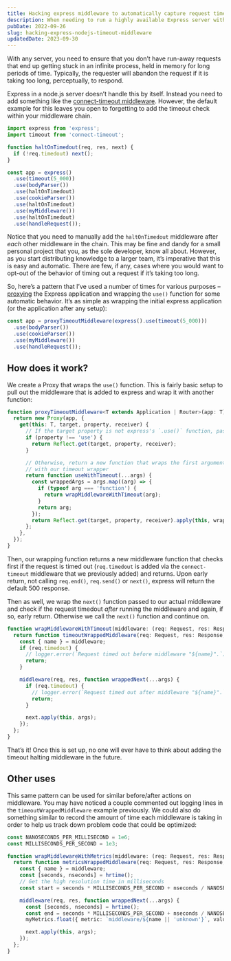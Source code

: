 ```yaml
---
title: Hacking express middleware to automatically capture request timeouts
description: When needing to run a highly available Express server with Node.js and a lot of middleware, it’s important to ensure that you don’t have any runaway processes blocking other requests. In this post, I share an easy wrapper for Express applications to always ensure every middleware is captured in a timeout loop.
pubDate: 2022-09-26
slug: hacking-express-nodejs-timeout-middleware
updatedDate: 2023-09-30
---
```


With any server, you need to ensure that you don’t have run-away requests that end up getting stuck in an infinite process, held in memory for long periods of time. Typically, the requester will abandon the request if it is taking too long, perceptually, to respond.

Express in a node.js server doesn’t handle this by itself. Instead you need to add something like the [connect-timeout middleware](https://expressjs.com/en/resources/middleware/timeout.html). However, the default example for this leaves you open to forgetting to add the timeout check within your middleware chain.

```ts title="server/server.ts"
import express from 'express';
import timeout from 'connect-timeout';

function haltOnTimedout(req, res, next) {
  if (!req.timedout) next();
}

const app = express()
  .use(timeout(5_000))
  .use(bodyParser())
  .use(haltOnTimedout)
  .use(cookieParser())
  .use(haltOnTimedout)
  .use(myMiddleware())
  .use(haltOnTimedout)
  .use(handleRequest());
```

Notice that you need to manually add the `haltOnTimedout` middleware after _each_ other middleware in the chain. This may be fine and dandy for a small personal project that you, as the sole developer, know all about. However, as you start distributing knowledge to a larger team, it’s imperative that this is easy and automatic. There are few, if any, cases where you would want to opt-out of the behavior of timing out a request if it’s taking too long.

So, here’s a pattern that I’ve used a number of times for various purposes – [proxying](https://developer.mozilla.org/en-US/docs/Web/JavaScript/Reference/Global_Objects/Proxy) the Express application and wrapping the `use()` function for some automatic behavior. It’s as simple as wrapping the initial express application (or the application after any setup):

```ts title="server/server.ts"
const app = proxyTimeoutMiddleware(express().use(timeout(5_000)))
  .use(bodyParser())
  .use(cookieParser())
  .use(myMiddleware())
  .use(handleRequest());
```

## How does it work?

We create a Proxy that wraps the `use()` function. This is fairly basic setup to pull out the middleware that is added to express and wrap it with another function:

```ts title="server/middleware/timeout.ts"
function proxyTimeoutMiddleware<T extends Application | Router>(app: T) {
  return new Proxy(app, {
    get(this: T, target, property, receiver) {
      // If the target property is not express's `.use()` function, pass through to the default behavior
      if (property !== 'use') {
        return Reflect.get(target, property, receiver);
      }

      // Otherwise, return a new function that wraps the first argument, given that it is a function
      // with our timeout wrapper
      return function useWithTimeout(...args) {
        const wrappedArgs = args.map((arg) => {
          if (typeof arg === 'function') {
            return wrapMiddlewareWithTimeout(arg);
          }
          return arg;
        });
        return Reflect.get(target, property, receiver).apply(this, wrappedArgs);
      };
    },
  });
}
```

Then, our wrapping function returns a new middleware function that checks first if the request is timed out (`req.timedout` is added via the `connect-timeout` middleware that we previously added) and returns. Upon early return, not calling `req.end()`, `req.send()` or `next()`, express will return the default 500 response.

Then as well, we wrap the `next()` function passed to our actual middleware and check if the request timedout _after_ running the middleware and again, if so, early return. Otherwise we call the `next()` function and continue on.

```ts title="server/middleware/timeout.ts"
function wrapMiddlewareWithTimeout(middleware: (req: Request, res: Response, next: NextFunction) => void) {
  return function timeoutWrappedMiddleware(req: Request, res: Response, next: NextFunction) {
    const { name } = middleware;
    if (req.timedout) {
      // logger.error(`Request timed out before middleware "${name}".`);
      return;
    }

    middleware(req, res, function wrappedNext(...args) {
      if (req.timedout) {
        // logger.error(`Request timed out after middleware "${name}".`);
        return;
      }

      next.apply(this, args);
    });
  };
}
```

That’s it! Once this is set up, no one will ever have to think about adding the timeout halting middleware in the future.

## Other uses

This same pattern can be used for similar before/after actions on middleware. You may have noticed a couple commented out logging lines in the `timeoutWrappedMiddleware` example previously. We could also do something similar to record the amount of time each middleware is taking in order to help us track down problem code that could be optimized:

```ts title="server/middleware/metrics.ts"
const NANOSECONDS_PER_MILLISECOND = 1e6;
const MILLISECONDS_PER_SECOND = 1e3;

function wrapMiddlewareWithMetrics(middleware: (req: Request, res: Response, next: NextFunction) => void) {
  return function metricsWrappedMiddleware(req: Request, res: Response, next: NextFunction) {
    const { name } = middleware;
    const [seconds, nseconds] = hrtime();
    // Get the high resolution time in milliseconds
    const start = seconds * MILLISECONDS_PER_SECOND + nseconds / NANOSECONDS_PER_MILLISECOND;

    middleware(req, res, function wrappedNext(...args) {
      const [seconds, nseconds] = hrtime();
      const end = seconds * MILLISECONDS_PER_SECOND + nseconds / NANOSECONDS_PER_MILLISECOND;
      myMetrics.float({ metric: `middleware/${name || 'unknown'}`, value: end - start });

      next.apply(this, args);
    });
  };
}
```

